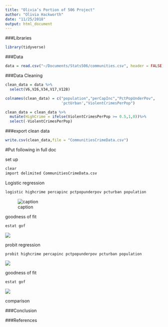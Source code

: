 ```yaml
---
title: "Olivia’s Portion of 506 Project"
author: "Olivia Hackworth"
date: "11/25/2018"
output: html_document
---
```


###Libraries

```r
library(tidyverse)
```


###Data

```r
data = read.csv("~/Documents/Stats506/communities.csv", header = FALSE)
```


###Data Cleaning

```r
clean_data = data %>%
  select(V6,V26,V34,V17,V128)

colnames(clean_data) = c("population","perCapInc","PctPopUnderPov",
                         'pctUrban',"ViolentCrimesPerPop")

clean_data = clean_data %>%
  mutate(HighCrime = ifelse(ViolentCrimesPerPop >= 0.5,1,0))%>%
  select(-ViolentCrimesPerPop)
```

###export clean data

```r
write.csv(clean_data,file = "CommunitiesCrimeData.csv")
```



#Put following in full doc

set up

```r
clear
import delimited CommunitiesCrimeData.csv
```


Logistic regression

```r
logistic highcrime percapinc pctpopunderpov pcturban population
```

![caption](logistic.png)



goodness of fit

```r
estat gof
```

![](logistic_gof.png)

probit regression

```r
probit highcrime percapinc pctpopunderpov pcturban population
```

![](probit.png)

goodness of fit

```r
estat gof
```

![](probit_gof.png)

comparison


###Conclusion


###References

